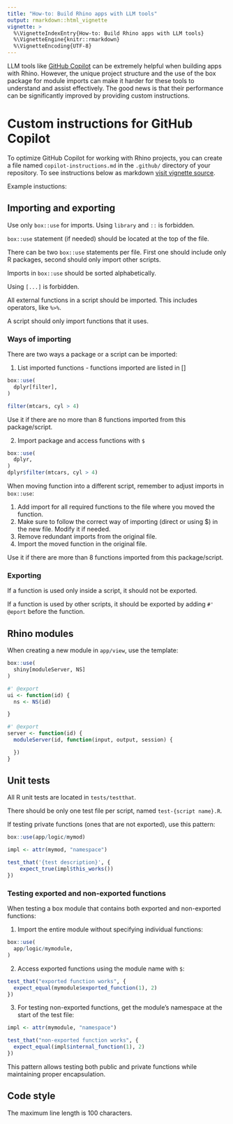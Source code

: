 ```yaml
---
title: "How-to: Build Rhino apps with LLM tools"
output: rmarkdown::html_vignette
vignette: >
  %\VignetteIndexEntry{How-to: Build Rhino apps with LLM tools}
  %\VignetteEngine{knitr::rmarkdown}
  %\VignetteEncoding{UTF-8}
---
```


LLM tools like [GitHub Copilot](https://github.com/features/copilot) can be extremely helpful when building apps with Rhino.
However, the unique project structure and the use of the box package for module imports can make it harder for these tools to understand and assist effectively.
The good news is that their performance can be significantly improved by providing custom instructions.

# Custom instructions for GitHub Copilot

To optimize GitHub Copilot for working with Rhino projects,
you can create a file named `copilot-instructions.md` in the `.github/` directory of your repository.
To see instructions below as markdown [visit vignette source](https://github.com/Appsilon/rhino/blob/main/vignettes/how-to/build-rhino-apps-with-llm-tools.Rmd).

Example instuctions:

<div class="p-3 border rounded bg-secondary-subtle">
## Importing and exporting

Use only `box::use` for imports. Using `library` and `::` is forbidden.

`box::use` statement (if needed) should be located at the top of the file.

There can be two `box::use` statements per file. First one should include only R packages, second should only import other scripts.

Imports in `box::use` should be sorted alphabetically.

Using `[...]` is forbidden.

All external functions in a script should be imported. This includes operators, like `%>%`.

A script should only import functions that it uses.

### Ways of importing

There are two ways a package or a script can be imported:

1. List imported functions - functions imported are listed in []

```r
box::use(
  dplyr[filter],
)

filter(mtcars, cyl > 4)
```

Use it if there are no more than 8 functions imported from this package/script.

2. Import package and access functions with `$`

```r
box::use(
  dplyr,
)
dplyr$filter(mtcars, cyl > 4)
```

When moving function into a different script, remember to adjust imports in `box::use`:

1. Add import for all required functions to the file where you moved the function.
2. Make sure to follow the correct way of importing (direct or using $) in the new file. Modify it if needed.
3. Remove redundant imports from the original file.
4. Import the moved function in the original file.

Use it if there are more than 8 functions imported from this package/script.

### Exporting

If a function is used only inside a script, it should not be exported.

If a function is used by other scripts, it should be exported by adding `#' @eport` before the function.

## Rhino modules

When creating a new module in `app/view`, use the template:
```r
box::use(
  shiny[moduleServer, NS]
)

#' @export
ui <- function(id) {
  ns <- NS(id)

}

#' @export
server <- function(id) {
  moduleServer(id, function(input, output, session) {

  })
}
```

## Unit tests

All R unit tests are located in `tests/testthat`.

There should be only one test file per script, named `test-{script name}.R`.

If testing private functions (ones that are not exported), use this pattern:

```r
box::use(app/logic/mymod)

impl <- attr(mymod, "namespace")

test_that('{test description}', {
    expect_true(impl$this_works())
})
```

### Testing exported and non-exported functions

When testing a box module that contains both exported and non-exported functions:

1. Import the entire module without specifying individual functions:

```r
box::use(
  app/logic/mymodule,
)
```

2. Access exported functions using the module name with `$`:

```r
test_that("exported function works", {
  expect_equal(mymodule$exported_function(1), 2)
})
```

3. For testing non-exported functions, get the module's namespace at the start of the test file:

```r
impl <- attr(mymodule, "namespace")

test_that("non-exported function works", {
  expect_equal(impl$internal_function(1), 2)
})
```

This pattern allows testing both public and private functions while maintaining proper encapsulation.

## Code style

The maximum line length is 100 characters.
</div>
